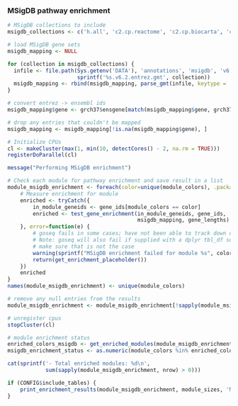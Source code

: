 ### MSigDB pathway enrichment

```r
# MSigDB collections to include
msigdb_collections <- c('h.all', 'c2.cp.reactome', 'c2.cp.biocarta', 'c3.mir', 'c3.tft', 'c6.all')

# load MSigDB gene sets
msigdb_mapping <- NULL

for (collection in msigdb_collections) {
  infile <- file.path(Sys.getenv('DATA'), 'annotations', 'msigdb', 'v6.2', 
                      sprintf('%s.v6.2.entrez.gmt', collection))
  msigdb_mapping <- rbind(msigdb_mapping, parse_gmt(infile, keytype = 'entrez'))
}

# convert entrez -> ensembl ids
msigdb_mapping$gene <- grch37$ensgene[match(msigdb_mapping$gene, grch37$entrez)]

# drop any entries that couldn't be mapped
msigdb_mapping <- msigdb_mapping[!is.na(msigdb_mapping$gene), ]
```

```r
# Initialize CPUs
cl <- makeCluster(max(1, min(10, detectCores() - 2, na.rm = TRUE)))
registerDoParallel(cl)

message("Performing MSigDB enrichment")

# Check each module for pathway enrichment and save result in a list
module_msigdb_enrichment <- foreach(color=unique(module_colors), .packages=c('goseq')) %dopar% {
    # Measure enrichment for module
    enriched <- tryCatch({
        in_module_geneids <- gene_ids[module_colors == color]
        enriched <- test_gene_enrichment(in_module_geneids, gene_ids,
                                         msigdb_mapping, gene_lengths)
    }, error=function(e) {
        # goseq fails in some cases; have not been able to track down cause yet
        # Note: goseq will also fail if supplied with a dplyr tbl_df so first 
        # make sure that is not the case
        warning(sprintf("MSigDB enrichment failed for module %s", color))
        return(get_enrichment_placeholder())
    })
    enriched
}
names(module_msigdb_enrichment) <- unique(module_colors)

# remove any null entries from the results
module_msigdb_enrichment <- module_msigdb_enrichment[!sapply(module_msigdb_enrichment, is.null)]

# unregister cpus
stopCluster(cl)

# module enrichment status
enriched_colors_msigdb <- get_enriched_modules(module_msigdb_enrichment)
msigdb_enrichment_status <- as.numeric(module_colors %in% enriched_colors_msigdb)
```

```r
cat(sprintf('- Total enriched modules: %d\n', 
            sum(sapply(module_msigdb_enrichment, nrow) > 0)))

if (CONFIG$include_tables) {
    print_enrichment_results(module_msigdb_enrichment, module_sizes, 'MSigDB Gene Set')
}
```

